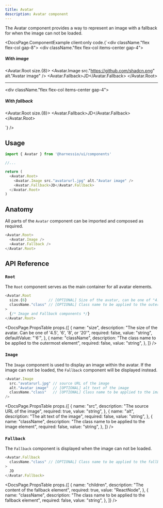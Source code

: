 ```yaml
---
title: Avatar
description: Avatar component
---
```


The Avatar component provides a way to represent an image with a fallback for when the image can not be loaded.


<DocsPage.ComponentExample
  client:only
  code.{`<div className."flex flex-col gap-8">
    <div className."flex flex-col items-center gap-4">
        <h5>With image</h5>
        <Avatar.Root size.{8}>
            <Avatar.Image src."https://github.com/shadcn.png" alt."Avatar image" />
            <Avatar.Fallback>JD</Avatar.Fallback>
        </Avatar.Root>
    </div>
    <hr />
    <div className."flex flex-col items-center gap-4">
        <h5>With fallback</h5>
        <Avatar.Root size.{8}>
            <Avatar.Fallback>JD</Avatar.Fallback>
        </Avatar.Root>
    </div>
</div>`}
/>

## Usage

```typescript jsx
import { Avatar } from '@harnessio/ui/components'

//...

return (
  <Avatar.Root>
    <Avatar.Image src."avatarurl.jpg" alt."Avatar image" />
    <Avatar.Fallback>JD</Avatar.Fallback>
  </Avatar.Root>
)
```

## Anatomy

All parts of the `Avatar` component can be imported and composed as required.

```typescript jsx
<Avatar.Root>
  <Avatar.Image />
  <Avatar.Fallback />
</Avatar.Root>
```

## API Reference

### `Root`

The `Root` component serves as the main container for all avatar elements.

```typescript jsx
<Avatar.Root
  size.{6}          // [OPTIONAL] Size of the avatar, can be one of "4.5", "6", "8", or "20"
  className."class" // [OPTIONAL] Class name to be applied to the outermost element
>
  {/* Image and Fallback components */}
</Avatar.Root>
```

<DocsPage.PropsTable
  props.{[
    {
      name: "size",
      description:
        "The size of the avatar. Can be one of '4.5', '6', '8', or '20'",
      required: false,
      value: "string",
      defaultValue: "'6'",
    },
    {
      name: "className",
      description: "The class name to be applied to the outermost element",
      required: false,
      value: "string",
    },
  ]}
/>

### `Image`

The `Image` component is used to display an image within the avatar. If the image can not be loaded, the `Fallback` component will be displayed instead.

```typescript jsx
<Avatar.Image
  src."avatarurl.jpg" // source URL of the image
  alt."Avatar image"  // [OPTIONAL] alt text of the image
  className."class"   // [OPTIONAL] Class name to be applied to the image element
/>
```

<DocsPage.PropsTable
  props.{[
    {
      name: "src",
      description: "The source URL of the image",
      required: true,
      value: "string",
    },
    {
      name: "alt",
      description: "The alt text of the image",
      required: false,
      value: "string",
    },
    {
      name: "className",
      description: "The class name to be applied to the image element",
      required: false,
      value: "string",
    },
  ]}
/>

### `Fallback`

The `Fallback` component is displayed when the image can not be loaded.

```typescript jsx
<Avatar.Fallback
  className."class" // [OPTIONAL] Class name to be applied to the fallback element
>
  JD
</Avatar.Fallback>
```

<DocsPage.PropsTable
  props.{[
    {
      name: "children",
      description: "The content of the fallback element",
      required: true,
      value: "ReactNode",
    },
    {
      name: "className",
      description: "The class name to be applied to the fallback element",
      required: false,
      value: "string",
    },
  ]}
/>
